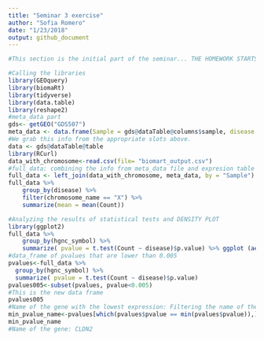 ```yaml
---
title: "Seminar 3 exercise"
author: "Sofia Romero"
date: "1/23/2018"
output: github_document
---
```


```r
#This section is the initial part of the seminar... THE HOMEWORK STARTS FROM THE PLOT

#Calling the libraries
library(GEOquery)
library(biomaRt)
library(tidyverse)
library(data.table)
library(reshape2)
#meta_data part
gds<- getGEO("GDS507")
meta_data <- data.frame(Sample = gds@dataTable@columns$sample, disease = gds@dataTable@columns$disease.state)
#We grab this info from the appropriate slots above. 
data <- gds@dataTable@table
library(RCurl)
data_with_chromosome<-read.csv(file= "biomart_output.csv")
#full_data: combining the info from meta_data file and expresion table 
full_data <- left_join(data_with_chromosome, meta_data, by = "Sample")
full_data %>% 
    group_by(disease) %>% 
    filter(chromosome_name == "X") %>% 
    summarize(mean = mean(Count))

#Analyzing the results of statistical tests and DENSITY PLOT
library(ggplot2)
full_data %>% 
    group_by(hgnc_symbol) %>% 
    summarize( pvalue = t.test(Count ~ disease)$p.value) %>% ggplot (aes(x=pvalue))+ geom_density()
#data_frame of pvalues that are lower than 0.005
pvalues<-full_data %>% 
  group_by(hgnc_symbol) %>% 
  summarize( pvalue = t.test(Count ~ disease)$p.value)
pvalues005<-subset(pvalues, pvalue<0.005)
#This is the new data frame
pvalues005
#Name of the gene with the lowest expression: Filtering the name of the gene that vas the lowest p value, I found those genes by subsetting those genes which pvalue is equal to the min value previously found
min_pvalue_name<-pvalues[which(pvalues$pvalue == min(pvalues$pvalue)),]
min_pvalue_name
#Name of the gene: CLDN2
```

    
